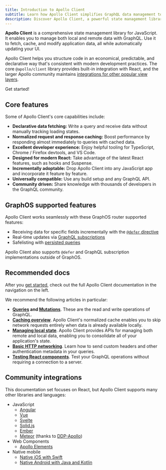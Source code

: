 ```yaml
---
title: Introduction to Apollo Client
subtitle: Learn how Apollo Client simplifies GraphQL data management to help build web apps
description: Discover Apollo Client, a powerful state management library for JavaScript. Learn how it simplifies fetching, caching, and more with GraphQL.
---
```


**Apollo Client** is a comprehensive state management library for JavaScript. It enables you to manage both local and remote data with GraphQL. Use it to fetch, cache, and modify application data, all while automatically updating your UI.

Apollo Client helps you structure code in an economical, predictable, and declarative way that's consistent with modern development practices. The core `@apollo/client` library provides built-in integration with React, and the larger Apollo community maintains [integrations for other popular view layers](#community-integrations).

<p>
  <ButtonLink
    size="lg"
    href="/react/get-started/"
    colorScheme="navy"
  >
    Get started!
  </ButtonLink>
</p>

## Core features

Some of Apollo Client's core capabilities include:

- **Declarative data fetching:** Write a query and receive data without manually tracking loading states.
- **Normalized request and response caching:** Boost performance by responding almost immediately to queries with cached data.
- **Excellent developer experience:** Enjoy helpful tooling for TypeScript, Chrome / Firefox devtools, and VS Code.
- **Designed for modern React:** Take advantage of the latest React features, such as hooks and Suspense.
- **Incrementally adoptable:** Drop Apollo Client into any JavaScript app and incorporate it feature by feature.
- **Universally compatible:** Use any build setup and any GraphQL API.
- **Community driven:** Share knowledge with thousands of developers in the GraphQL community.

## GraphOS supported features

Apollo Client works seamlessly with these GraphOS router supported features:

- Receiving data for specific fields incrementally with the [`@defer` directive](/graphos/operations/defer)
- Real-time updates via [GraphQL subscriptions](/graphos/operations/subscriptions)
- Safelisting with [persisted queries](/graphos/operations/persisted-queries)

<Note>

Apollo Client also supports `@defer` and GraphQL subscription implementations outside of GraphOS.

</Note>

## Recommended docs

After you [get started](/react/get-started/), check out the full Apollo Client documentation in the navigation on the left.

We recommend the following articles in particular:

* **[Queries](/react/data/queries/) and [Mutations](/react/data/mutations/)**. These are the read and write operations of GraphQL.
* [**Caching overview**](/react/caching/overview/). Apollo Client's normalized cache enables you to skip network requests entirely when data is already available locally.
* [**Managing local state**](/react/local-state/local-state-management/). Apollo Client provides APIs for managing both remote and local data, enabling you to consolidate all of your application's state.
* [**Basic HTTP networking**](/react/networking/basic-http-networking/). Learn how to send custom headers and other authentication metadata in your queries.
* [**Testing React components**](/react/development-testing/testing/). Test your GraphQL operations without requiring a connection to a server.

## Community integrations

This documentation set focuses on React, but Apollo Client supports many other libraries and languages:

- JavaScript
  - [Angular](/react/integrations/integrations/#angular)
  - [Vue](/react/integrations/integrations/#vue)
  - [Svelte](/react/integrations/integrations/#svelte)
  - [Solid.js](/react/integrations/integrations/#solidjs)
  - [Ember](/react/integrations/integrations/#ember)
  - [Meteor](https://www.meteor.com) (thanks to [DDP-Apollo](https://github.com/Swydo/ddp-apollo))
- Web Components
  - [Apollo Elements](/react/integrations/integrations/#web-components)
- Native mobile
  - [Native iOS with Swift](/ios)
  - [Native Android with Java and Kotlin](/kotlin)
